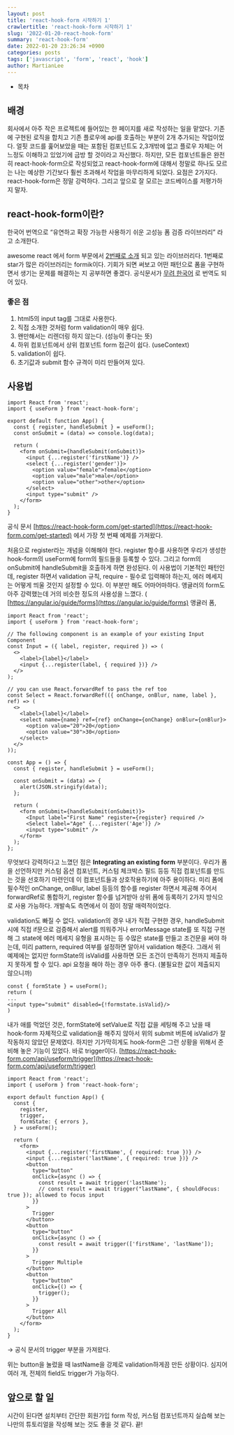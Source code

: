 ```yaml
---
layout: post
title: 'react-hook-form 시작하기 1'
crawlertitle: 'react-hook-form 시작하기 1'
slug: '2022-01-20-react-hook-form'
summary: 'react-hook-form'
date: 2022-01-20 23:26:34 +0900
categories: posts
tags: ['javascript', 'form', 'react', 'hook']
author: MartianLee
---
```


- 목차

## 배경

회사에서 아주 작은 프로젝트에 들어있는 한 페이지를 새로 작성하는 일을 맡았다. 기존에 구현된 로직을 합치고 기존 플로우에 api를 호출하는 부분이 2개 추가되는 작업이었다. 얼핏 코드를 훑어보았을 때는 포함된 컴포넌트도 2,3개밖에 없고 플로우 자체는 어느정도 이해하고 있었기에 금방 할 것이라고 자신했다. 하지만, 모든 컴포넌트들은 완전히 react-hook-form으로 작성되었고 react-hook-form에 대해서 정말로 하나도 모르는 나는 예상한 기간보다 훨씬 초과해서 작업을 마무리하게 되었다. 요점은 2가지다. react-hook-form은 정말 강력하다. 그리고 앞으로 잘 모르는 코드베이스를 저평가하지 말자.

## react-hook-form이란?

한국어 번역으로 “유연하고 확장 가능한 사용하기 쉬운 고성능 폼 검증 라이브러리” 라고 소개한다.

awesome react 에서 form 부문에서 [2번째로 소개](https://github.com/enaqx/awesome-react#forms) 되고 있는 라이브러리다. 1번째로 star가 많은 라이브러리는 formik이다. 기회가 되면 써보고 어떤 패턴으로 폼을 구현하면서 생기는 문제를 해결하는 지 공부하면 좋겠다. 공식문서가 [무려 한국어](https://react-hook-form.com/kr/) 로 번역도 되어 있다.

### 좋은 점

1. html5의 input tag를 그대로 사용한다.
2. 직접 소개한 것처럼 form validation이 매우 쉽다.
3. 왠만해서는 리렌더링 하지 않는다. (성능이 좋다는 뜻)
4. 하위 컴포넌트에서 상위 컴포넌트 form 접근이 쉽다. (useContext)
5. validation이 쉽다.
6. 초기값과 submit 함수 규격이 미리 만들어져 있다.

## 사용법

```tsx
import React from 'react';
import { useForm } from 'react-hook-form';

export default function App() {
  const { register, handleSubmit } = useForm();
  const onSubmit = (data) => console.log(data);

  return (
    <form onSubmit={handleSubmit(onSubmit)}>
      <input {...register('firstName')} />
      <select {...register('gender')}>
        <option value="female">female</option>
        <option value="male">male</option>
        <option value="other">other</option>
      </select>
      <input type="submit" />
    </form>
  );
}
```

공식 문서 [https://react-hook-form.com/get-started](https://react-hook-form.com/get-started) 에서 가장 첫 번째 예제를 가져왔다.

처음으로 register라는 개념을 이해해야 한다. register 함수를 사용하면 우리가 생성한 hook-form의 useForm에 form의 필드들을 등록할 수 있다. 그리고 form의 onSubmit에 handleSubmit을 호출하게 하면 완성된다. 이 사용법이 기본적인 패턴인데, register 하면서 validation 규칙, require - 필수로 입력해야 하는지, 에러 메세지는 어떻게 띄울 것인지 설정할 수 있다. 이 부분만 해도 어마어마하다. 앵귤러의 form도 아주 강력했는데 거의 비슷한 정도의 사용성을 느꼈다. ( [https://angular.io/guide/forms](https://angular.io/guide/forms) 앵귤러 폼,

```tsx
import React from 'react';
import { useForm } from 'react-hook-form';

// The following component is an example of your existing Input Component
const Input = ({ label, register, required }) => (
  <>
    <label>{label}</label>
    <input {...register(label, { required })} />
  </>
);

// you can use React.forwardRef to pass the ref too
const Select = React.forwardRef(({ onChange, onBlur, name, label }, ref) => (
  <>
    <label>{label}</label>
    <select name={name} ref={ref} onChange={onChange} onBlur={onBlur}>
      <option value="20">20</option>
      <option value="30">30</option>
    </select>
  </>
));

const App = () => {
  const { register, handleSubmit } = useForm();

  const onSubmit = (data) => {
    alert(JSON.stringify(data));
  };

  return (
    <form onSubmit={handleSubmit(onSubmit)}>
      <Input label="First Name" register={register} required />
      <Select label="Age" {...register('Age')} />
      <input type="submit" />
    </form>
  );
};
```

무엇보다 강력하다고 느꼈던 점은 **Integrating an existing form** 부분이다. 우리가 폼을 선언하지만 커스텀 옵션 컴포넌트, 커스텀 체크박스 필드 등등 직접 컴포넌트를 만드는 것을 선호하기 마련인데 이 컴포넌트들과 상호작용하기에 아주 용이하다. 미리 폼에 필수적인 onChange, onBlur, label 등등의 함수를 register 하면서 제공해 주어서 forwardRef로 통합하기, register 함수를 넘겨받아 상위 폼에 등록하기 2가지 방식으로 사용 가능하다. 개발속도 측면에서 이 점이 정말 매력적이었다.

validation도 빠질 수 없다. validation의 경우 내가 직접 구현한 경우, handleSubmit 시에 직접 if문으로 검증해서 alert를 띄워주거나 errorMessage state를 또 직접 구현해 그 state에 에러 메세지 유형을 표시하는 등 수많은 state를 만들고 조건문을 써야 하는데, 미리 pattern, required 여부를 설정하면 알아서 validation 해준다. 그래서 위 예제에는 없지만 formState의 isValid를 사용하면 모든 조건이 만족하기 전까지 제출하지 못하게 할 수 있다. api 요청을 해야 하는 경우 아주 좋다. (불필요한 값이 제출되지 않으니까)

```tsx
const { formState } = useForm();
return (
...
<input type="submit" disabled={!formstate.isValid}/>
)
```

내가 애를 먹었던 것은, formState에 setValue로 직접 값을 세팅해 주고 났을 때 hook-form 자체적으로 validation을 해주지 않아서 위의 submit 버튼에 isValid가 잘 작동하지 않았던 문제였다. 하지만 기가막히게도 hook-form은 그런 상황을 위해서 준비해 놓은 기능이 있었다. 바로 trigger이다. [https://react-hook-form.com/api/useform/trigger](https://react-hook-form.com/api/useform/trigger)

```tsx
import React from 'react';
import { useForm } from 'react-hook-form';

export default function App() {
  const {
    register,
    trigger,
    formState: { errors },
  } = useForm();

  return (
    <form>
      <input {...register('firstName', { required: true })} />
      <input {...register('lastName', { required: true })} />
      <button
        type="button"
        onClick={async () => {
          const result = await trigger('lastName');
          // const result = await trigger("lastName", { shouldFocus: true }); allowed to focus input
        }}
      >
        Trigger
      </button>
      <button
        type="button"
        onClick={async () => {
          const result = await trigger(['firstName', 'lastName']);
        }}
      >
        Trigger Multiple
      </button>
      <button
        type="button"
        onClick={() => {
          trigger();
        }}
      >
        Trigger All
      </button>
    </form>
  );
}
```

→ 공식 문서의 trigger 부분을 가져왔다.

위는 button을 눌렀을 때 lastName을 강제로 validation하게끔 만든 상황이다. 심지어 여러 개, 전체의 field도 trigger가 가능하다.

## 앞으로 할 일

시간이 된다면 설치부터 간단한 회원가입 form 작성, 커스텀 컴포넌트까지 실습해 보는 나만의 튜토리얼을 작성해 보는 것도 좋을 것 같다.
끝!
